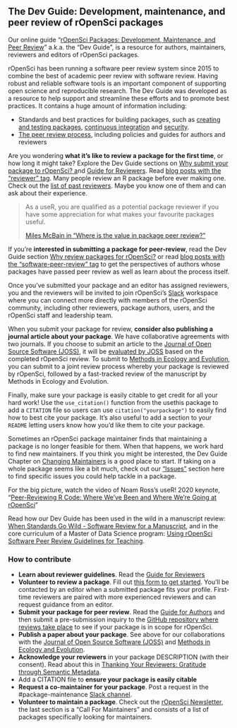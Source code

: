 ## The Dev Guide: Development, maintenance, and peer review of rOpenSci packages {#devguide}

Our online guide “[rOpenSci Packages: Development, Maintenance, and Peer Review](https://devguide.ropensci.org/)” a.k.a. the “Dev Guide”, is a resource for authors, maintainers, reviewers and editors of rOpenSci packages.

rOpenSci has been running a software peer review system since 2015 to combine the best of academic peer review with software review. Having robust and reliable software tools is an important component of supporting open science and reproducible research. The Dev Guide was developed as a resource to help support and streamline these efforts and to promote best practices. It contains a huge amount of information including:

*    Standards and best practices for building packages, such as [creating and testing packages](https://devguide.ropensci.org/building.html), [continuous integration](https://devguide.ropensci.org/ci.html) and [security](https://devguide.ropensci.org/package-development-security-best-practices.html).
*   [The peer review process](https://devguide.ropensci.org/softwarereviewintro.html), including policies and guides for authors and reviewers 

Are you wondering **what it’s like to review a package for the first time**, or how long it might take? Explore the Dev Guide sections on [Why submit your package to rOpenSci? a](https://devguide.ropensci.org/softwarereviewintro.html#whysubmit)nd [Guide for Reviewers](https://devguide.ropensci.org/reviewerguide.html). Read [blog posts with the “reviewer” tag](https://ropensci.org/tags/reviewer/). Many people review an R package before ever making one. Check out the [list of past reviewers](https://devguide.ropensci.org/softwarereviewintro.html#reviewers). Maybe you know one of them and can ask about their experience. 

> As a useR, you are qualified as a potential package reviewer if you have some appreciation for what makes your favourite packages useful.
> 
> [Miles McBain in "Where is the value in package peer review?"](https://ropensci.org/blog/2018/04/06/peer-review-value/)

If you’re **interested in submitting a package for peer-review**, read the Dev Guide section [Why review packages for rOpenSci?](https://devguide.ropensci.org/softwarereviewintro.html#whyreview) or read [blog posts with the “software-peer-review” tag](https://ropensci.org/tags/software-peer-review/) to get the perspectives of authors whose packages have passed peer review as well as learn about the process itself.

Once you’ve submitted your package and an editor has assigned reviewers, you and the reviewers will be invited to join rOpenSci’s [Slack](#channels-slack) workspace where you can connect more directly with members of the rOpenSci community, including other reviewers, package authors, users, and the rOpenSci staff and leadership team.

When you submit your package for review, **consider also publishing a journal article about your package**. We have collaborative agreements with two journals. If you choose to submit an article to the [Journal of Open Source Software (JOSS)](https://joss.theoj.org/), it will be [evaluated by JOSS](https://devguide.ropensci.org/guide-for-authors.html) based on the completed rOpenSci review. To submit to [Methods in Ecology and Evolution](https://ropensci.org/blog/2017/11/29/review-collaboration-mee/), you can submit to a joint review process whereby your package is reviewed by rOpenSci, followed by a fast-tracked review of the manuscript by Methods in Ecology and Evolution.

Finally, make sure your package is easily citable to get credit for all your hard work! Use the `use_citation()` function from the usethis package to add a `CITATION` file so users can use `citation("yourpackage")` to easily find how to best cite your package. It's also useful to add a section to your `README` letting users know how you'd like them to cite your package. 

Sometimes an rOpenSci package maintainer finds that maintaining a package is no longer feasible for them. When that happens, we work hard to find new maintainers. If you think you might be interested, the Dev Guide Chapter on [Changing Maintainers](https://devguide.ropensci.org/changing-maintainers.html) is a good place to start. If taking on a whole package seems like a bit much, check out our [“Issues”](#issues) section here to find specific issues you could help tackle in a package.

For the big picture, watch the video of Noam Ross’s useR! 2020 keynote, “[Peer-Reviewing R Code: Where We've Been and Where We're Going at rOpenSci](https://youtu.be/iJnn_9xKkqk)” 

Read how our Dev Guide has been used in the wild in a manuscript review: [When Standards Go Wild - Software Review for a Manuscript](https://ropensci.org/blog/2019/04/18/wild-standards/), and in the core curriculum of a Master of Data Science program: [Using rOpenSci Software Peer Review Guidelines for Teaching](https://ropensci.org/blog/2019/08/27/software-peer-review-guidelines-for-teaching/).


### How to contribute

*   **Learn about reviewer guidelines**. Read the [Guide for Reviewers](https://devguide.ropensci.org/reviewerguide.html)
*   **Volunteer to review a package**. Fill out [this form to get started](https://ropensci.org/onboarding/). You’ll be contacted by an editor when a submitted package fits your profile. First-time reviewers are paired with more experienced reviewers and can request guidance from an editor.
*   **Submit your package for peer review**. Read the [Guide for Authors](https://devguide.ropensci.org/guide-for-authors.html) and then submit a pre-submission inquiry to the [GitHub repository where reviews take place](https://github.com/ropensci/software-review/issues) to see if your package is in scope for rOpenSci.
*   **Publish a paper about your package**. See above for our collaborations with the [Journal of Open Source Software (JOSS)](https://joss.theoj.org/) and [Methods in Ecology and Evolution](https://ropensci.org/blog/2017/11/29/review-collaboration-mee/).
*   **Acknowledge your reviewers** in your package DESCRIPTION (with their consent). Read about this in [Thanking Your Reviewers: Gratitude through Semantic Metadata](https://ropensci.org/blog/2018/03/16/thanking-reviewers-in-metadata/). 
*   Add a CITATION file to **ensure your package is easily citable**
*   **Request a co-maintainer for your package**. Post a request in the  #package-maintenance [Slack channel](#channels-Slack).
*   **Volunteer to maintain a package**. Check out the [rOpenSci Newsletter](https://news.ropensci.org/), the last section is a “Call For Maintainers” and consists of a list of packages specifically looking for maintainers.
